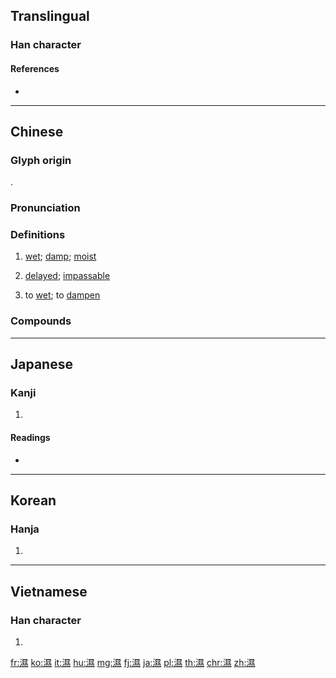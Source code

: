 {{character info/new}}
{{also|湿}}
==Translingual==

===Han character===
{{Han char|rn=85|rad=水|as=14|sn=17|four=36133|canj=EAVF}}

====References====
* {{Han ref|kx=0655.220|dkj=18483|dj=1065.200|hdz=31769.080|uh=6FD5|ud=28629|bh=C0E3|bd=49379}}

----

==Chinese==
{{zh-forms|s=湿|t2=溼}}

===Glyph origin===
{{Han etym}}
{{Han compound|水|㬎|t1=water|ls=psc|c1=s|c2=p}}.

===Pronunciation===
{{zh-pron
|m=shī
|c=sap1
|h=pfs=sṳp
|md=
|mn=sip
|w=4seq
|mc=y
|oc=y
|cat=a,v
}}

===Definitions===
{{zh-hanzi}}

# [[wet]]; [[damp]]; [[moist]]
# {{lb|zh|TCM}} [[delayed]]; [[impassable]]
# to [[wet]]; to [[dampen]]

===Compounds===
{{zh-der|潮濕|濕潤|乾啼濕哭|偎乾就濕|惡濕居下|推燥居濕|攬濕布衫|浸濕|濕津津|濕浸浸|濕漉漉|濕濕|煨乾就濕|煨乾避濕}}

----

==Japanese==

===Kanji===
{{ja-kanji|grade=|rs=水14|style=ky|shin=湿}}

# {{defn|lang=ja|sort=水14}}

====Readings====
* {{ja-readings|on=[[しつ]] (shitsu), [[しゅう]] (shū)|kun=[[しめる]] (shimeru)}}

----

==Korean==

===Hanja===
{{ko-hanja|hangeul=습|eumhun=|rv=seup|mr=sŭp|y=sup}}

# {{defn|lang=ko|sort=水14}}

----

==Vietnamese==

===Han character===
{{vi-hantu|thấp|rs=水14}}

# {{defn|lang=vi|sort=水14}}

[[fr:濕]]
[[ko:濕]]
[[it:濕]]
[[hu:濕]]
[[mg:濕]]
[[fj:濕]]
[[ja:濕]]
[[pl:濕]]
[[th:濕]]
[[chr:濕]]
[[zh:濕]]